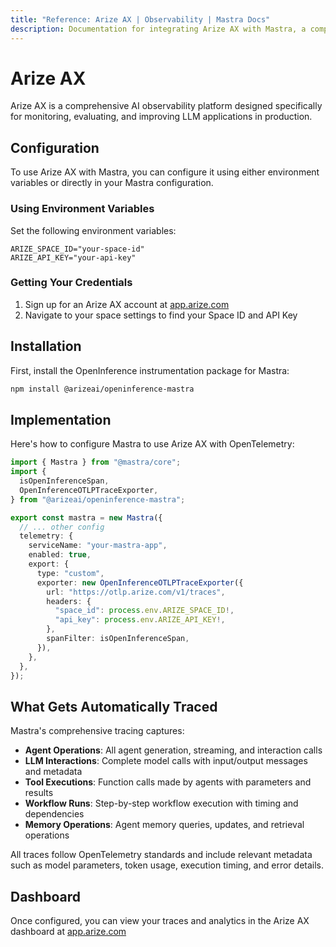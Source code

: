 ```yaml
---
title: "Reference: Arize AX | Observability | Mastra Docs"
description: Documentation for integrating Arize AX with Mastra, a comprehensive AI observability platform for monitoring and evaluating LLM applications.
---
```


# Arize AX

Arize AX is a comprehensive AI observability platform designed specifically for monitoring, evaluating, and improving LLM applications in production.

## Configuration

To use Arize AX with Mastra, you can configure it using either environment variables or directly in your Mastra configuration.

### Using Environment Variables

Set the following environment variables:

```env
ARIZE_SPACE_ID="your-space-id"
ARIZE_API_KEY="your-api-key"
```

### Getting Your Credentials

1. Sign up for an Arize AX account at [app.arize.com](https://app.arize.com)
2. Navigate to your space settings to find your Space ID and API Key

## Installation

First, install the OpenInference instrumentation package for Mastra:

```bash
npm install @arizeai/openinference-mastra
```

## Implementation

Here's how to configure Mastra to use Arize AX with OpenTelemetry:

```typescript
import { Mastra } from "@mastra/core";
import {
  isOpenInferenceSpan,
  OpenInferenceOTLPTraceExporter,
} from "@arizeai/openinference-mastra";

export const mastra = new Mastra({
  // ... other config
  telemetry: {
    serviceName: "your-mastra-app",
    enabled: true,
    export: {
      type: "custom",
      exporter: new OpenInferenceOTLPTraceExporter({
        url: "https://otlp.arize.com/v1/traces",
        headers: {
          "space_id": process.env.ARIZE_SPACE_ID!,
          "api_key": process.env.ARIZE_API_KEY!,
        },
        spanFilter: isOpenInferenceSpan,
      }),
    },
  },
});
```

## What Gets Automatically Traced

Mastra's comprehensive tracing captures:

- **Agent Operations**: All agent generation, streaming, and interaction calls
- **LLM Interactions**: Complete model calls with input/output messages and metadata
- **Tool Executions**: Function calls made by agents with parameters and results
- **Workflow Runs**: Step-by-step workflow execution with timing and dependencies
- **Memory Operations**: Agent memory queries, updates, and retrieval operations

All traces follow OpenTelemetry standards and include relevant metadata such as model parameters, token usage, execution timing, and error details.

## Dashboard

Once configured, you can view your traces and analytics in the Arize AX dashboard at [app.arize.com](https://app.arize.com)
